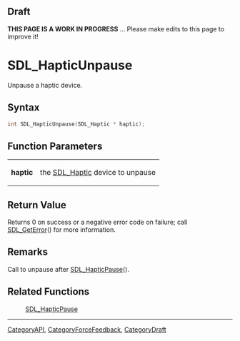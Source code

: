 
== Draft ==


'''THIS PAGE IS A WORK IN PROGRESS''' ... Please make edits to this page to improve it!


= SDL_HapticUnpause =

Unpause a haptic device.

== Syntax ==

<syntaxhighlight lang='c'>
int SDL_HapticUnpause(SDL_Haptic * haptic);
</syntaxhighlight>

== Function Parameters ==

{|
|'''haptic'''
|the [[SDL_Haptic]] device to unpause
|}

== Return Value ==

Returns 0 on success or a negative error code on failure; call
[[SDL_GetError]]() for more information.



== Remarks ==

Call to unpause after [[SDL_HapticPause]]().

== Related Functions ==

:[[SDL_HapticPause]]

----
[[CategoryAPI]], [[CategoryForceFeedback]], [[CategoryDraft]]


